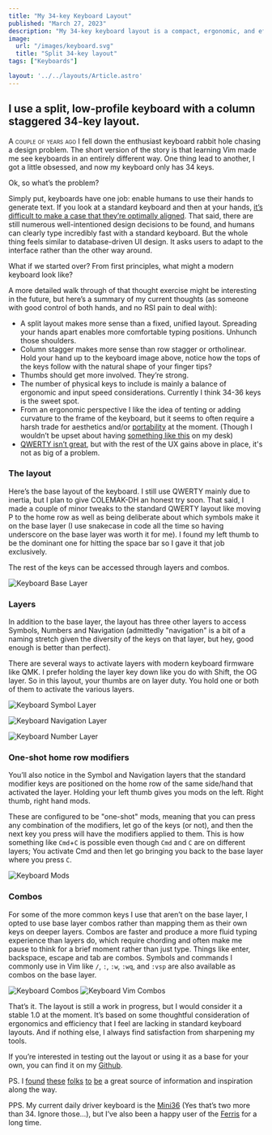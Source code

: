 ```yaml
---
title: "My 34-key Keyboard Layout"
published: "March 27, 2023"
description: "My 34-key keyboard layout is a compact, ergonomic, and efficient layout for programming and text editing."
image:
  url: "/images/keyboard.svg"
  title: "Split 34-key layout"
tags: ["Keyboards"]

layout: '../../layouts/Article.astro'
---
```



## I use a split, low-profile keyboard with a column staggered 34-key layout.

<span class="smallcaps">A couple of years ago</span> I fell down the enthusiast keyboard rabbit hole chasing a design problem. The short version of the story is that learning Vim made me see keyboards in an entirely different way. One thing lead to another, I got a little obsessed, and now my keyboard only has 34 keys.

Ok, so what’s the problem?

Simply put, keyboards have one job: enable humans to use their hands to generate text. If you look at a standard keyboard and then at your hands, [it’s difficult to make a case that they’re optimally aligned](https://youtu.be/Ho_CFfdsmc8). That said, there are still numerous well-intentioned design decisions to be found, and humans can clearly type incredibly fast with a standard keyboard. But the whole thing feels similar to database-driven UI design. It asks users to adapt to the interface rather than the other way around.

What if we started over? From first principles, what might a modern keyboard look like?

A more detailed walk through of that thought exercise might be interesting in the future, but here’s a summary of my current thoughts (as someone with good control of both hands, and no RSI pain to deal with):

- A split layout makes more sense than a fixed, unified layout. Spreading your hands apart enables more comfortable typing positions. Unhunch those shoulders. 
- Column stagger makes more sense than row stagger or ortholinear. Hold your hand up to the keyboard image above, notice how the tops of the keys follow with the natural shape of your finger tips?
- Thumbs should get more involved. They’re strong.  
- The number of physical keys to include is mainly a balance of ergonomic and input speed considerations. Currently I think 34-36 keys is the sweet spot.
- From an ergonomic perspective I like the idea of tenting or adding curvature to the frame of the keyboard, but it seems to often require a harsh trade for aesthetics and/or [portability](https://kinesis-ergo.com/shop/advantage2/) at the moment. (Though I wouldn’t be upset about having [something like this](https://kbd.news/Dactyl-Manuform-Tight-finishing-975.html) on my desk)
- [QWERTY isn’t great](https://www.keybr.com/layouts), but with the rest of the UX gains above in place, it's not as big of a problem. 

### The layout

Here’s the base layout of the keyboard. I still use QWERTY mainly due to inertia, but I plan to give COLEMAK-DH an honest try soon. That said, I made a couple of minor tweaks to the standard QWERTY layout like moving P to the home row as well as being deliberate about which symbols make it on the base layer (I use snakecase in code all the time so having underscore on the base layer was worth it for me). I found my left thumb to be the dominant one for hitting the space bar so I gave it that job exclusively. 

The rest of the keys can be accessed through layers and combos.

![Keyboard Base Layer](/images/keyboard-base.webp)

### Layers

In addition to the base layer, the layout has three other layers to access Symbols, Numbers and Navigation (admittedly "navigation" is a bit of a naming stretch given the diversity of the keys on that layer, but hey, good enough is better than perfect).

There are several ways to activate layers with modern keyboard firmware like QMK. I prefer holding the layer key down like you do with Shift, the OG layer. So in this layout, your thumbs are on layer duty. You hold one or both of them to activate the various layers.  

![Keyboard Symbol Layer](/images/keyboard-symbols.webp)

![Keyboard Navigation Layer](/images/keyboard-nav.webp)

![Keyboard Number Layer](/images/keyboard-numbers.webp)

### One-shot home row modifiers

You’ll also notice in the Symbol and Navigation layers that the standard modifier keys are positioned on the home row of the same side/hand that activated the layer. Holding your left thumb gives you mods on the left. Right thumb, right hand mods.

These are configured to be "one-shot" mods, meaning that you can press any combination of the modifiers, let go of the keys (or not), and then the next key you press will have the modifiers applied to them. This is how something like `Cmd`+`C` is possible even though `Cmd` and `C` are on different layers; You activate Cmd and then let go bringing you back to the base layer where you press `C`.

![Keyboard Mods](/images/keyboard-mods.webp)

### Combos

For some of the more common keys I use that aren’t on the base layer, I opted to use base layer combos rather than mapping them as their own keys on deeper layers. Combos are faster and produce a more fluid typing experience than layers do, which require chording and often make me pause to think for a brief moment rather than just type. Things like enter, backspace, escape and tab are combos. Symbols and commands I commonly use in Vim like `/`, `:`, `:w`, `:wq`, and `:vsp` are also available as combos on the base layer.


![Keyboard Combos](/images/keyboard-combos.webp)
![Keyboard Vim Combos](/images/keyboard-combos-vim.webp)

That’s it. The layout is still a work in progress, but I would consider it a stable 1.0 at the moment. It’s based on some thoughtful consideration of ergonomics and efficiency that I feel are lacking in standard keyboard layouts. And if nothing else, I always find satisfaction from sharpening my tools.

If you’re interested in testing out the layout or using it as a base for your own, you can find it on my [Github](https://github.com/mattstenback/qmk_firmware/tree/5fb7c234f4319aeab10434ea349a5a8933b80cfe/keyboards/controllerworks/mini36/keymaps/mattstenback).

<div class="h-px w-full bg-cartridge-500 my-8"></div>

PS. I [found](https://github.com/callum-oakley/qmk_firmware/tree/master/users/callum) [these](https://www.youtube.com/@BenVallack) [folks](https://www.jonashietala.se/blog/2021/06/03/the-t-34-keyboard-layout/) [to](https://github.com/manna-harbour/miryoku/tree/master/docs/reference) [be](https://precondition.github.io/home-row-mods) a great source of information and inspiration along the way. 

PPS. My current daily driver keyboard is the [Mini36](https://controller.works/en-ca/products/mini36-low-profile-ergonomic-keyboard) (Yes that’s two more than 34. Ignore those…), but I’ve also been a happy user of the [Ferris](https://github.com/pierrechevalier83/ferris) for a long time.